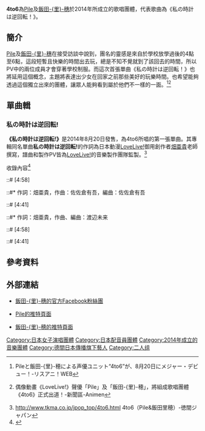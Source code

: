 {{lead section|time=2019-04-25T08:37:30+00:00}}
{{藝人
|姓名 = 4to6
|類型 = 組合
|圖片 = 
|Img_capt = 
|音樂類型 = [[J-POP|J-POP]]<br>[[動畫歌曲|動畫歌曲]]
|出身地 = {{JPN}}
|出道作 = [[私の時計は逆回転!|私の時計は逆回転!]]
|代表作 = 私の時計は逆回転!
|活躍年代 = 2014年－
|唱片公司 = Lantis
|經紀公司 = 
|網站 = 
|相關團體 = [[LoveLive!|LoveLive!]]
|獎項 = 
|IMDb = 
|現任成員 = [[Pile|Pile]]、[[飯田里穗|飯田-{里}-穗]]
|過往成員 = 
}}
'''4to6'''為[[Pile|Pile]]及[[飯田里穗|飯田-{里}-穗]]於2014年所成立的歌唱團體，代表歌曲為《私の時計は逆回転！》。
==簡介==
[[Pile|Pile]]及[[飯田里穗|飯田-{里}-穗]]在接受{{link-ja|アニメTV|Anime TV}}訪談中說到，團名的靈感是來自於學校放學過後的4點至6點，這段短暫且快樂的時間出去玩，總是不知不覺就到了該回去的時間，所以PV中的兩位成員才會穿著學校制服。而這次首張單曲《私の時計は逆回転！》也將延用這個概念，主題將表達出少女在回家之前那些美好的玩樂時間。也希望能夠透過這個獨立出來的團體，讓眾人能夠看到屬於他們不一樣的一面。<ref>{{cite web |url=http://www.lisani.jp/news/id88593 |title=存档副本 |accessdate=2015-06-10 |deadurl=yes |archiveurl=https://web.archive.org/web/20140608024705/http://www.lisani.jp/news/id88593 |archivedate=2014-06-08 }} Pileと飯田-{里}-穂による声優ユニット“4to6”が、8月20日にメジャー・デビュー！-リスアニ！WEB</ref><ref>{{cite web |url=http://www.animen.com.tw/Page/News/NewsContent.aspx?ID=NS14060027 |title=存档副本 |accessdate=2015-06-10 |deadurl=yes |archiveurl=https://web.archive.org/web/20150610132643/http://www.animen.com.tw/Page/News/NewsContent.aspx?ID=NS14060027 |archivedate=2015-06-10 }} 偶像動畫《LoveLive!》聲優「Pile」及「飯田-{里}-穂」，將組成歌唱團體《4to6》正式出道！-新聞區-Animen</ref>

==單曲輯==
=== 私の時計は逆回転! ===
'''《私の時計は逆回転!》'''是2014年8月20日發售，為4to6所唱的第一張單曲。其專輯同名單曲'''私の時計は逆回転!'''的作詞為日本動漫[[LoveLive!|LoveLive!]]御用創作者[[畑亜貴|畑亜貴]]老師撰寫，譜曲和製作PV皆為[[LoveLive!|LoveLive!]]的音樂製作團隊監製。<ref>http://www.tkma.co.jp/jpop_top/4to6.html {{Wayback|url=http://www.tkma.co.jp/jpop_top/4to6.html |date=20150703181851 }} 4to6（Pile&飯田里穂）-徳間ジャパン</ref>

; 收錄內容<ref>{{lang|ja|[http://www.amazon.co.jp/dp/B00KR4PXU6/ Amazon.co.jp: 4to6 : 私の時計は逆回転! 【通常盤】 - 音楽]}}</ref>

::# '''{{lang|ja|私の時計は逆回転!}}''' [4:58]
::#* 作詞：畑亜貴，作曲：佐佐倉有吾，編曲：佐佐倉有吾
::# '''{{lang|ja|Yume-Yume-Wai-Wai ROOM}}''' [4:41]
::#* 作詞：畑亜貴，作曲、編曲：渡辺未来
::# '''{{lang|ja|私の時計は逆回転！（off vocal）}}''' [4:58]
::# '''{{lang|ja|Yume-Yume-Wai-Wai ROOM（off vocal）}}''' [4:41]

==參考資料==
{{reflist|2}}

==外部連結==
*[https://www.facebook.com/RihoIida.Official 飯田-{里}-穗的官方Facebook粉絲團]{{Wayback|url=https://www.facebook.com/RihoIida.Official |date=20150330025537 }}

*[https://twitter.com/pile_eric Pile的推特頁面]{{Wayback|url=https://twitter.com/pile_eric |date=20150706234036 }}

*[https://twitter.com/rippialoha 飯田-{里}-穂的推特頁面]{{Wayback|url=https://twitter.com/rippialoha |date=20150609085602 }}

[[Category:日本女子演唱團體|Category:日本女子演唱團體]]
[[Category:日本配音員團體|Category:日本配音員團體]]
[[Category:2014年成立的音樂團體|Category:2014年成立的音樂團體]]
[[Category:德間日本傳播旗下藝人|Category:德間日本傳播旗下藝人]]
[[Category:二人组|Category:二人组]]